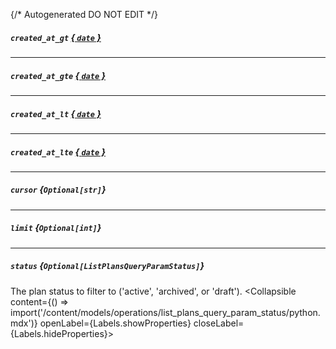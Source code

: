{/* Autogenerated DO NOT EDIT  */}

##### `created_at_gt` [*{ `date` }*](https://docs.python.org/3/library/datetime.html#date-objects)

---
##### `created_at_gte` [*{ `date` }*](https://docs.python.org/3/library/datetime.html#date-objects)

---
##### `created_at_lt` [*{ `date` }*](https://docs.python.org/3/library/datetime.html#date-objects)

---
##### `created_at_lte` [*{ `date` }*](https://docs.python.org/3/library/datetime.html#date-objects)

---
##### `cursor` *{`Optional[str]`}*

---
##### `limit` *{`Optional[int]`}*

---
##### `status` *{`Optional[ListPlansQueryParamStatus]`}*
The plan status to filter to ('active', 'archived', or 'draft').
<Collapsible content={() => import('/content/models/operations/list_plans_query_param_status/python.mdx')} openLabel={Labels.showProperties} closeLabel={Labels.hideProperties}>
</Collapsible>


